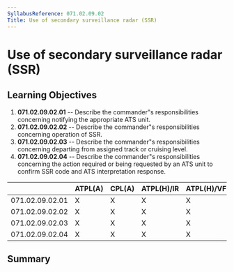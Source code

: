 ```yaml
---
SyllabusReference: 071.02.09.02
Title: Use of secondary surveillance radar (SSR)
---
```


# Use of secondary surveillance radar (SSR)

## Learning Objectives

1.  **071.02.09.02.01** -- Describe the commander"s responsibilities concerning
    notifying the appropriate ATS unit.
2.  **071.02.09.02.02** -- Describe the commander"s responsibilities concerning
    operation of SSR.
3.  **071.02.09.02.03** -- Describe the commander"s responsibilities concerning
    departing from assigned track or cruising level.
4.  **071.02.09.02.04** -- Describe the commander"s responsibilities concerning
    the action required or being requested by an ATS unit to confirm SSR code
    and ATS interpretation response.

|                 | ATPL(A) | CPL(A) | ATPL(H)/IR | ATPL(H)/VFR | CPL(H) | IR  | CBIR(A) |
| --------------- | ------- | ------ | ---------- | ----------- | ------ | --- | ------- |
| 071.02.09.02.01 | X       | X      | X          | X           | X      |     |         |
| 071.02.09.02.02 | X       | X      | X          | X           | X      |     |         |
| 071.02.09.02.03 | X       | X      | X          | X           | X      |     |         |
| 071.02.09.02.04 | X       | X      | X          | X           | X      |     |         |

## Summary
